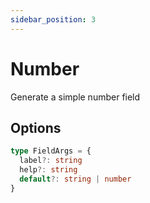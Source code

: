 ```yaml
---
sidebar_position: 3
---
```


# Number

Generate a simple number field

## Options

```ts
type FieldArgs = {
  label?: string
  help?: string
  default?: string | number
}
```
